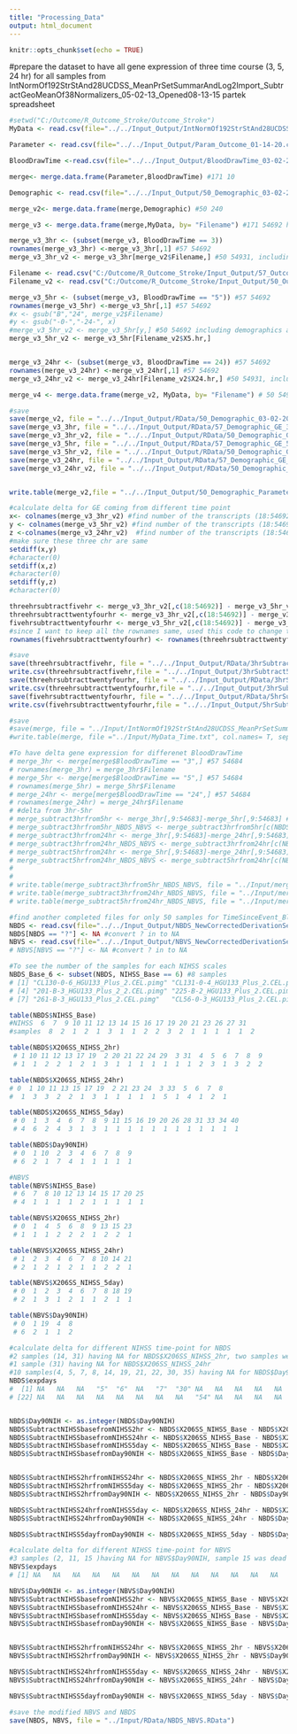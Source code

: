 ```yaml
---
title: "Processing_Data"
output: html_document
---
```


```r
knitr::opts_chunk$set(echo = TRUE)
```

#prepare the dataset to have all gene expression of three time course (3, 5, 24 hr) for all samples from IntNormOf192StrStAnd28UCDSS_MeanPrSetSummarAndLog2Import_SubtractGeoMeanOf38Normalizers_05-02-13_Opened08-13-15 partek spreadsheet

```r
#setwd("C:/Outcome/R_Outcome_Stroke/Outcome_Stroke")
MyData <- read.csv(file="../../Input_Output/IntNormOf192StrStAnd28UCDSS_MeanPrSetSummarAndLog2Import_SubtractGeoMeanOf38Normalizers_05-02-13_Opened08-13-15_09-30-19.csv", header=TRUE, sep=",", stringsAsFactors = FALSE) #220 54683

Parameter <- read.csv(file="../../Input_Output/Param_Outcome_01-14-20.csv", header=TRUE, sep=",", stringsAsFactors = FALSE) #206 9

BloodDrawTime <-read.csv(file="../../Input_Output/BloodDrawTime_03-02-20.csv", header=TRUE, sep=",", stringsAsFactors = FALSE) #220 2

merge<- merge.data.frame(Parameter,BloodDrawTime) #171 10

Demographic <- read.csv(file="../../Input_Output/50_Demographic_03-02-20.csv", header=TRUE, sep=",", stringsAsFactors = FALSE) #50 238

merge_v2<- merge.data.frame(merge,Demographic) #50 240

merge_v3 <- merge.data.frame(merge,MyData, by= "Filename") #171 54692 having GE for all 50 samples for all BloodDrawTime == "3" , "5" ,"24"

merge_v3_3hr <- (subset(merge_v3, BloodDrawTime == 3))
rownames(merge_v3_3hr) <-merge_v3_3hr[,1] #57 54692
merge_v3_3hr_v2 <- merge_v3_3hr[merge_v2$Filename,] #50 54931, including demographics and GE for BloodDrawTime == "3" for the 50 samples from Boryana Trial

Filename <- read.csv("C:/Outcome/R_Outcome_Stroke/Input_Output/57_Outcome_Filename_03-04-20.csv", header=T) #all 57 samples for outcome project
Filename_v2 <- read.csv("C:/Outcome/R_Outcome_Stroke/Input_Output/50_Outcome_Filename_03-04-20.csv", header=T) #all 50 samples for outcome project

merge_v3_5hr <- (subset(merge_v3, BloodDrawTime == "5")) #57 54692
rownames(merge_v3_5hr) <-merge_v3_5hr[,1] #57 54692
#x <- gsub("B","24", merge_v2$Filename)
#y <- gsub("-0-","-24-", x)
#merge_v3_5hr_v2 <- merge_v3_5hr[y,] #50 54692 including demographics and GE for BloodDrawTime == "5" for the 50 samples from Boryana Trial
merge_v3_5hr_v2 <- merge_v3_5hr[Filename_v2$X5.hr,]


merge_v3_24hr <- (subset(merge_v3, BloodDrawTime == 24)) #57 54692
rownames(merge_v3_24hr) <-merge_v3_24hr[,1] #57 54692
merge_v3_24hr_v2 <- merge_v3_24hr[Filename_v2$X24.hr,] #50 54931, including demographics and GE for BloodDrawTime == "24" for the 50 samples from Boryana Trial 

merge_v4 <- merge.data.frame(merge_v2, MyData, by= "Filename") # 50 54922 having GE for all 50 samples for BloodDrawTime == "3"

```

```r
#save
save(merge_v2, file = "../../Input_Output/RData/50_Demographic_03-02-20.RData")
save(merge_v3_3hr, file = "../../Input_Output/RData/57_Demographic_GE_3hr_03-02-20.RData")
save(merge_v3_3hr_v2, file = "../../Input_Output/RData/50_Demographic_GE_3hr_03-02-20.RData")
save(merge_v3_5hr, file = "../../Input_Output/RData/57_Demographic_GE_5hr_03-02-20.RData")
save(merge_v3_5hr_v2, file = "../../Input_Output/RData/50_Demographic_GE_5hr_03-02-20.RData")
save(merge_v3_24hr, file = "../../Input_Output/RData/57_Demographic_GE_24hr_03-02-20.RData")
save(merge_v3_24hr_v2, file = "../../Input_Output/RData/50_Demographic_GE_24hr_03-02-20.RData")


write.table(merge_v2,file = "../../Input_Output/50_Demographic_Parameter_03-02-20.txt", col.names = T, sep = "\t") #can use this for downstream analysis. ALso use this for adding more parameters
```

```r
#calculate delta for GE coming from different time point
x<- colnames(merge_v3_3hr_v2) #find number of the transcripts (18:54692)
y <- colnames(merge_v3_5hr_v2) #find number of the transcripts (18:54692)
z <-colnames(merge_v3_24hr_v2)  #find number of the transcripts (18:54692)
#make sure these three chr are same
setdiff(x,y)
#character(0)
setdiff(x,z)
#character(0)
setdiff(y,z)
#character(0)

threehrsubtractfivehr <- merge_v3_3hr_v2[,c(18:54692)] - merge_v3_5hr_v2[,c(18:54692)] #50 54675 keep 3hr rowname for subtract
threehrsubtracttwentyfourhr <- merge_v3_3hr_v2[,c(18:54692)] - merge_v3_24hr_v2[,c(18:54692)] #50 54675 keep 3hr rowname for subtract
fivehrsubtracttwentyfourhr <- merge_v3_5hr_v2[,c(18:54692)] - merge_v3_24hr_v2[,c(18:54692)] #50 54675 keep 5hr rowname for subtract
#since I want to keep all the rownames same, used this code to change the rownames
rownames(fivehrsubtracttwentyfourhr) <- rownames(threehrsubtracttwentyfourhr) #keep 3hr rowname for subtract

```


```r
#save
save(threehrsubtractfivehr, file = "../../Input_Output/RData/3hrSubtract5hr_GE_03-04-20.RData")
write.csv(threehrsubtractfivehr,file = "../../Input_Output/3hrSubtract5hr_GE_03-04-20.csv", col.names = T, sep = "\t")
save(threehrsubtracttwentyfourhr, file = "../../Input_Output/RData/3hrSubtract24hr_GE_03-04-20.RData")
write.csv(threehrsubtracttwentyfourhr,file = "../../Input_Output/3hrSubtract24hr_GE_03-04-20.csv", col.names = T, sep = "\t")
save(fivehrsubtracttwentyfourhr, file = "../../Input_Output/RData/5hrSubtract24hr_GE_03-04-20.RData")
write.csv(fivehrsubtracttwentyfourhr,file = "../../Input_Output/5hrSubtract24hr_GE_03-04-20.csv") # 

```












```r
#save
#save(merge, file = "../Input/IntNormOf192StrStAnd28UCDSS_MeanPrSetSummarAndLog2Import_SubtractGeoMeanOf38Normalizers_05-02-13_Opened08-13-15_WithTime_09-30-19.Rdata")
#write.table(merge, file ="../Input/MyData_Time.txt", col.names= T, sep="\t")
```

```r
#To have delta gene expression for differenet BloodDrawTime 
# merge_3hr <- merge[merge$BloodDrawTime == "3",] #57 54684
# rownames(merge_3hr) = merge_3hr$Filename
# merge_5hr <- merge[merge$BloodDrawTime == "5",] #57 54684
# rownames(merge_5hr) = merge_5hr$Filename
# merge_24hr <- merge[merge$BloodDrawTime == "24",] #57 54684
# rownames(merge_24hr) = merge_24hr$Filename
# #delta from 3hr-5hr
# merge_subtract3hrfrom5hr <- merge_3hr[,9:54683]-merge_5hr[,9:54683] #57 54675
# merge_subtract3hrfrom5hr_NBDS_NBVS <- merge_subtract3hrfrom5hr[c(NBDS$Filename, NBVS$Filename),] #50 54675
# merge_subtract3hrfrom24hr <- merge_3hr[,9:54683]-merge_24hr[,9:54683] #57 54675
# merge_subtract3hrfrom24hr_NBDS_NBVS <- merge_subtract3hrfrom24hr[c(NBDS$Filename, NBVS$Filename),] #50 54675
# merge_subtract5hrfrom24hr <- merge_5hr[,9:54683]-merge_24hr[,9:54683] #57 54675
# merge_subtract5hrfrom24hr_NBDS_NBVS <- merge_subtract5hrfrom24hr[c(NBDS$Filename, NBVS$Filename),] #50 54675
# 
# 
# write.table(merge_subtract3hrfrom5hr_NBDS_NBVS, file = "../Input/merge_subtract3hrfrom5hr.txt", col.names = T, sep = "\t")
# write.table(merge_subtract3hrfrom24hr_NBDS_NBVS, file = "../Input/merge_subtract3hrfrom24hr.txt", col.names = T, sep = "\t")
# write.table(merge_subtract5hrfrom24hr_NBDS_NBVS, file = "../Input/merge_subtract5hrfrom24hr.txt", col.names = T, sep = "\t")

```

```r
#find another completed files for only 50 samples for TimeSinceEvent_BloodDraw_Hr == 3
NBDS <- read.csv(file="../../Input_Output/NBDS_NewCorrectedDerivationSet_02-21-13-IntNormOf192StrStAnd28UCDSS_MeanPrSetSummarAndLog2Import_SubtractGeoMeanOf38Normalizers.csv", row.names = 1, header=TRUE, sep=",",stringsAsFactors=FALSE ) #35 54918 
NBDS[NBDS == "?"] <- NA #convert ? in to NA
NBVS <- read.csv(file="../../Input_Output/NBVS_NewCorrectedDerivationSet_02-21-13-IntNormOf192StrStAnd28UCDSS_MeanPrSetSummarAndLog2Import_SubtractGeoMeanOf38Normalizers.csv", header=TRUE, row.names =1, sep=",", stringsAsFactors = FALSE) # 15 54915
# NBVS[NBVS == "?"] <- NA #convert ? in to NA
```

```r
#To see the number of the samples for each NIHSS scales
NBDS_Base_6 <- subset(NBDS, NIHSS_Base == 6) #8 samples
# [1] "CL130-0-6_HGU133_Plus_2.CEL.pimg" "CL131-0-4_HGU133_Plus_2.CEL.pimg" "CL132-0-3_HGU133_Plus_2.CEL.pimg"
# [4] "201-B-3_HGU133_Plus_2_2.CEL.pimg" "225-B-2_HGU133_Plus_2.CEL.pimg"   "236-B-3_HGU133_Plus_2.CEL.pimg"  
# [7] "261-B-3_HGU133_Plus_2.CEL.pimg"   "CL56-0-3_HGU133_Plus_2.CEL.pimg"

table(NBDS$NIHSS_Base)
#NIHSS  6  7  9 10 11 12 13 14 15 16 17 19 20 21 23 26 27 31 
#samples  8  2  1  2  1  3  1  1  2  2  3  2  1  1  1  1  1  2

table(NBDS$X206SS_NIHSS_2hr)
 # 1 10 11 12 13 17 19  2 20 21 22 24 29  3 31  4  5  6  7  8  9 
 # 1  1  2  2  1  2  1  3  1  1  1  1  1  1  1  2  3  1  3  2  2

table(NBDS$X206SS_NIHSS_24hr)
# 0  1 10 11 13 15 17 19  2 21 23 24  3 33  5  6  7  8 
#  1  3  3  2  2  1  3  1  1  1  1  1  5  1  4  1  2  1 

table(NBDS$X206SS_NIHSS_5day)
 # 0  1  3  4  6  7  8  9 11 15 16 19 20 26 28 31 33 34 40 
 # 4  6  2  4  3  1  3  1  1  1  1  1  1  1  1  1  1  1  1 

table(NBDS$Day90NIH)
 # 0  1 10  2  3  4  6  7  8  9 
 # 6  2  1  7  4  1  1  1  1  1

#NBVS
table(NBVS$NIHSS_Base)
 # 6  7  8 10 12 13 14 15 17 20 25 
 # 4  1  1  1  1  2  1  1  1  1  1 

table(NBVS$X206SS_NIHSS_2hr)
 # 0  1  4  5  6  8  9 13 15 23 
 # 1  1  1  2  2  2  1  2  2  1 

table(NBVS$X206SS_NIHSS_24hr)
 # 1  2  3  4  6  7  8 10 14 21 
 # 2  1  2  1  2  1  1  2  2  1 

table(NBVS$X206SS_NIHSS_5day)
 # 0  1  2  3  4  6  7  8 18 19 
 # 2  1  3  1  2  1  1  2  1  1 

table(NBVS$Day90NIH)
 # 0  1 19  4  8 
 # 6  2  1  1  2 


```

```r
#calculate delta for different NIHSS time-point for NBDS 
#2 samples (14, 31) having NA for NBDS$X206SS_NIHSS_2hr, two samples were dead
#1 sample (31) having NA for NBDS$X206SS_NIHSS_24hr
#10 samples(4, 5, 7, 8, 14, 19, 21, 22, 30, 35) having NA for NBDS$Day90NIH, 4, 5, 7, 8, 14, 21, 30, 35 were dead
NBDS$expdays
#  [1] NA   NA   NA   "5"  "6"  NA   "7"  "30" NA   NA   NA   NA   NA   "6"  NA   NA   NA   NA   NA   NA   "18"
# [22] NA   NA   NA   NA   NA   NA   NA   NA   "54" NA   NA   NA   NA   "14"


NBDS$Day90NIH <- as.integer(NBDS$Day90NIH)
NBDS$SubtractNIHSSbasefromNIHSS2hr <- NBDS$X206SS_NIHSS_Base - NBDS$X206SS_NIHSS_2hr
NBDS$SubtractNIHSSbasefromNIHSS24hr <- NBDS$X206SS_NIHSS_Base - NBDS$X206SS_NIHSS_24hr
NBDS$SubtractNIHSSbasefromNIHSS5day <- NBDS$X206SS_NIHSS_Base - NBDS$X206SS_NIHSS_5day
NBDS$SubtractNIHSSbasefromDay90NIH <- NBDS$X206SS_NIHSS_Base - NBDS$Day90NIH


NBDS$SubtractNIHSS2hrfromNIHSS24hr <- NBDS$X206SS_NIHSS_2hr - NBDS$X206SS_NIHSS_24hr
NBDS$SubtractNIHSS2hrfromNIHSS5day <- NBDS$X206SS_NIHSS_2hr - NBDS$X206SS_NIHSS_5day
NBDS$SubtractNIHSS2hrfromDay90NIH <- NBDS$X206SS_NIHSS_2hr - NBDS$Day90NIH

NBDS$SubtractNIHSS24hrfromNIHSS5day <- NBDS$X206SS_NIHSS_24hr - NBDS$X206SS_NIHSS_5day
NBDS$SubtractNIHSS24hrfromDay90NIH <- NBDS$X206SS_NIHSS_24hr - NBDS$Day90NIH

NBDS$SubtractNIHSS5dayfromDay90NIH <- NBDS$X206SS_NIHSS_5day - NBDS$Day90NIH
```

```r
#calculate delta for different NIHSS time-point for NBVS
#3 samples (2, 11, 15 )having NA for NBVS$Day90NIH, sample 15 was dead
NBVS$expdays
# [1] NA   NA   NA   NA   NA   NA   NA   NA   NA   NA   NA   NA   NA   NA   "14"

NBVS$Day90NIH <- as.integer(NBVS$Day90NIH)
NBVS$SubtractNIHSSbasefromNIHSS2hr <- NBVS$X206SS_NIHSS_Base - NBVS$X206SS_NIHSS_2hr
NBVS$SubtractNIHSSbasefromNIHSS24hr <- NBVS$X206SS_NIHSS_Base - NBVS$X206SS_NIHSS_24hr
NBVS$SubtractNIHSSbasefromNIHSS5day <- NBVS$X206SS_NIHSS_Base - NBVS$X206SS_NIHSS_5day
NBVS$SubtractNIHSSbasefromDay90NIH <- NBVS$X206SS_NIHSS_Base - NBVS$Day90NIH


NBVS$SubtractNIHSS2hrfromNIHSS24hr <- NBVS$X206SS_NIHSS_2hr - NBVS$X206SS_NIHSS_24
NBVS$SubtractNIHSS2hrfromDay90NIH <- NBVS$X206SS_NIHSS_2hr - NBVS$Day90NIH

NBVS$SubtractNIHSS24hrfromNIHSS5day <- NBVS$X206SS_NIHSS_24hr - NBVS$X206SS_NIHSS_5day
NBVS$SubtractNIHSS24hrfromDay90NIH <- NBVS$X206SS_NIHSS_24hr - NBVS$Day90NIH

NBVS$SubtractNIHSS5dayfromDay90NIH <- NBVS$X206SS_NIHSS_5day - NBVS$Day90NIH
```

```r
#save the modified NBVS and NBDS
save(NBDS, NBVS, file = "../Input/RData/NBDS_NBVS.RData")

```

